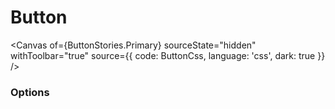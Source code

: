 
<Meta of={ButtonStories} />

# Button

<Description />

<Canvas 
    of={ButtonStories.Primary} 
    sourceState="hidden" 
    withToolbar="true" 
    source={{
        code: ButtonCss,
        language: 'css',
        dark: true
    }} 
/>

### Options

<Controls />